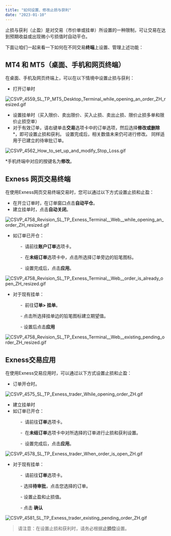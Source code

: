 ```yaml
---
title: "如何设置、修改止损与获利"
date: "2023-01-10"
---
```


<Ads></Ads> 

止损与获利（止盈）是对交易（市价单或挂单）所设置的一种限制，可让交易在达到预期收益或出现微小亏损值时自动平仓。

下面让咱们一起来看一下如何在不同交易**终端**上设置、管理上述功能：

## MT4 和 MT5（桌面、手机和网页终端）

在桌面、手机及网页终端上，可以在以下情境中设置止损与获利：

- 打开订单时

![CSVP_4559_SL_TP_MT5_Desktop_Terminal_while_opening_an_order_ZH_resized.gif](https://testingcf.jsdelivr.net/gh/jarlin8/OSS@main/exhelp/CSVP_4559_SL_TP_MT5_Desktop_Terminal_while_opening_an_order_ZH_resized.gif)

- 设置挂单时（买入限价、卖出限价、买入止损、卖出止损、限价止损多单和限价止损空单）
- 对于有效订单，请右键单击**交易**选项卡中的订单选项，然后选择**修改或删除***，即可设置止损和获利。 设置完成后，相关数值未来仍可进行修改。 同样适用于已建立的待审批订单。

![CSVP_4562_How_to_set_up_and_modify_Stop_Loss.gif](https://testingcf.jsdelivr.net/gh/jarlin8/OSS@main/exhelp/CSVP_4562_How_to_set_up_and_modify_Stop_Loss.gif)

*手机终端中对应的按键名为**修改**。

## Exness 网页交易终端

在使用Exness网页交易终端交易时，您可以通过以下方式设置止损和止盈：

- 在开立订单时，在订单窗口点击**自动平仓**。
- 建立挂单时，点击**自动关闭**。

![CSVP_4758_Revision_SL_TP_Exness_Terminal__Web__while_opening_an_order_ZH_resized.gif](https://testingcf.jsdelivr.net/gh/jarlin8/OSS@main/exhelp/CSVP_4758_Revision_SL_TP_Exness_Terminal__Web__while_opening_an_order_ZH_resized.gif)

- 如订单已开仓：

            -  请前往**账户订单**选项卡。

            -  在**未结订单**选项卡中，点击所选择订单旁边的铅笔图标。

            -  设置完成后，点击**应用**。

![CSVP_4758_Revision_SL_TP_Exness_Terminal__Web__order_is_already_open_ZH_resized.gif](https://testingcf.jsdelivr.net/gh/jarlin8/OSS@main/exhelp/CSVP_4758_Revision_SL_TP_Exness_Terminal__Web__order_is_already_open_ZH_resized.gif)

- 对于现有挂单：

            -  前往**订单> 挂单**。

            - 点击所选择挂单边的铅笔图标建立期望值。

            - 设置后点击**应用**

![CSVP_4758_Revision_SL_TP_Exness_Terminal__Web__existing_pending_order_ZH_resized.gif](https://testingcf.jsdelivr.net/gh/jarlin8/OSS@main/exhelp/CSVP_4758_Revision_SL_TP_Exness_Terminal__Web__existing_pending_order_ZH_resized.gif)

## Exness交易应用

在使用Exness交易应用时，可以通过以下方式设置止损和止盈：

- 订单开仓时。

![CSVP_4575_SL_TP_Exness_trader_While_opening_order_ZH.gif](https://testingcf.jsdelivr.net/gh/jarlin8/OSS@main/exhelp/CSVP_4575_SL_TP_Exness_trader_While_opening_order_ZH.gif)

- 建立挂单时
- 如订单已开仓：

            -  请前往**订单**选项卡。

            -  在**未结订单**选项卡中对所选择的订单进行止损和获利设置。

            -  设置完成后，点击**应用**。

![CSVP_4578_SL_TP_Exness_trader_When_order_is_open_ZH.gif](https://testingcf.jsdelivr.net/gh/jarlin8/OSS@main/exhelp/CSVP_4578_SL_TP_Exness_trader_When_order_is_open_ZH.gif)

- 对于现有挂单：

            -  请前往**订单**选项卡。

            - 选择**待审批**，点击您选择的订单。

            - 设置止盈和止损值。

            - 点击 **确认**

![CSVP_4581_SL_TP_Exness_trader_existing_pending_order_ZH.gif](https://testingcf.jsdelivr.net/gh/jarlin8/OSS@main/exhelp/CSVP_4581_SL_TP_Exness_trader_existing_pending_order_ZH.gif)

> 请注意：在设置止损和获利时，请务必根据**止损位**设置。

